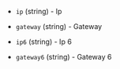 <!-- Code generated from the comments of the CloudInitIpconfig struct in builder/proxmox/common/config.go; DO NOT EDIT MANUALLY -->

- `ip` (string) - Ip

- `gateway` (string) - Gateway

- `ip6` (string) - Ip 6

- `gateway6` (string) - Gateway 6

<!-- End of code generated from the comments of the CloudInitIpconfig struct in builder/proxmox/common/config.go; -->
